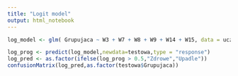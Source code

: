 ```yaml
---
title: "Logit model"
output: html_notebook
---
```


```r
log_model <- glm( Grupujaca ~ W3 + W7 + W8 + W9 + W14 + W15, data = uczaca, family = binomial(link="logit"))

log_prog <- predict(log_model,newdata=testowa,type = "response")
log_pred <- as.factor(ifelse(log_prog > 0.5,"Zdrowe","Upadle"))
confusionMatrix(log_pred,as.factor(testowa$Grupujaca))
```